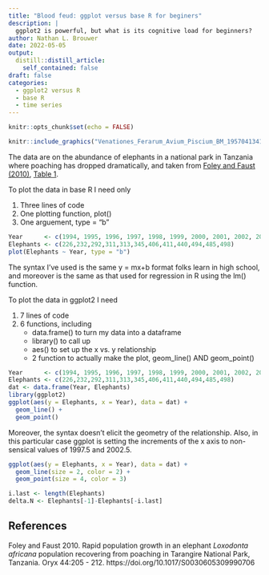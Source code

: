 ```yaml
---
title: "Blood feud: ggplot versus base R for beginers"
description: |
  ggplot2 is powerful, but what is its cognitive load for beginners?
author: Nathan L. Brouwer
date: 2022-05-05
output:
  distill::distill_article:
    self_contained: false
draft: false
categories:
  - ggplot2 versus R
  - base R
  - time series
---
```



```r
knitr::opts_chunk$set(echo = FALSE)
```


```r
knitr::include_graphics("Venationes_Ferarum_Avium_Piscium_BM_1957041341.jpg")
```



The data are on the abundance of elephants in a national park in Tanzania where poaching has dropped dramatically, and taken from [Foley and Faust (2010)](https://www.cambridge.org/core/journals/oryx/article/rapid-population-growth-in-an-elephant-loxodonta-africana-population-recovering-from-poaching-in-tarangire-national-park-tanzania/2DADFFCB562E9553B1DF7688EB372FBF), [Table 1](https://www.cambridge.org/core/journals/oryx/article/rapid-population-growth-in-an-elephant-loxodonta-africana-population-recovering-from-poaching-in-tarangire-national-park-tanzania/2DADFFCB562E9553B1DF7688EB372FBF).


To plot the data in base R I need only 

1. Three lines of code
1. One plotting function, plot() 
1. One arguement, type = "b"

```r
Year      <- c(1994, 1995, 1996, 1997, 1998, 1999, 2000, 2001, 2002, 2003, 2004, 2005)
Elephants <- c(226,232,292,311,313,345,406,411,440,494,485,498)
plot(Elephants ~ Year, type = "b")
```

The syntax I've used is the same y = mx+b format folks learn in high school, and moreover is the same as that used for regression in R using the lm() function.


To plot the data in ggplot2 I need 

1. 7 lines of code 
1. 6 functions, including
    + data.frame() to turn my data into a dataframe
    + library() to call up
    + aes() to set up the x vs. y relationship
    + 2 function to actually make the plot, geom_line() AND geom_point()

```r
Year      <- c(1994, 1995, 1996, 1997, 1998, 1999, 2000, 2001, 2002, 2003, 2004, 2005)
Elephants <- c(226,232,292,311,313,345,406,411,440,494,485,498)
dat <- data.frame(Year, Elephants)
library(ggplot2)
ggplot(aes(y = Elephants, x = Year), data = dat) +
  geom_line() +
  geom_point()


```

Moreover, the syntax doesn't elicit the geometry of the relationship. Also, in this particular case ggplot is setting the increments of the x axis to non-sensical values of 1997.5 and 2002.5.


```r
ggplot(aes(y = Elephants, x = Year), data = dat) +
  geom_line(size = 2, color = 2) +
  geom_point(size = 4, color = 3)

```



```r
i.last <- length(Elephants)
delta.N <- Elephants[-1]-Elephants[-i.last]
```


## References

Foley and Faust 2010.  Rapid population growth in an elephant *Loxodonta africana* population recovering from poaching in Tarangire National Park, Tanzania.  Oryx 44:205 - 212.  https://doi.org/10.1017/S0030605309990706

